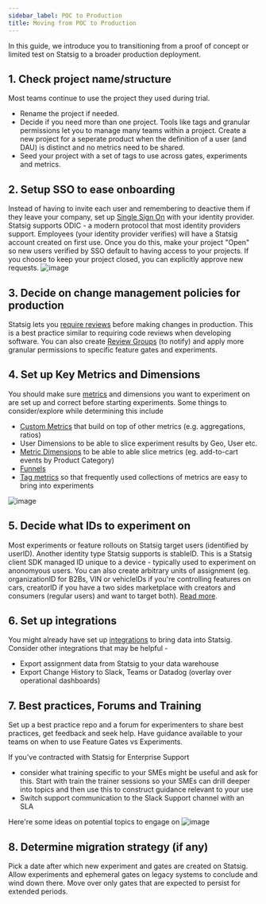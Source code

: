 ```yaml
---
sidebar_label: POC to Production
title: Moving from POC to Production
---
```


In this guide, we introduce you to transitioning from a proof of concept or limited test on Statsig to a broader production deployment.

## 1. Check project name/structure

Most teams continue to use the project they used during trial.

- Rename the project if needed.
- Decide if you need more than one project. Tools like tags and granular permissions let you to manage many teams within a project. Create a new project for a seperate product when the definition of a user (and DAU) is distinct and no metrics need to be shared.
- Seed your project with a set of tags to use across gates, experiments and metrics.

## 2. Setup SSO to ease onboarding

Instead of having to invite each user and remembering to deactive them if they leave your company, set up [Single Sign On](https://docs.statsig.com/access-management/introduction) with your identity provider. Statsig supports ODIC - a modern protocol that most identity providers support. Employees (your identity provider verifies) will have a Statsig account created on first use. Once you do this, make your project "Open" so new users verified by SSO default to having access to your projects. If you choose to keep your project closed, you can explicitly approve new requests.
![image](https://user-images.githubusercontent.com/31516123/175362892-862d0cf5-012f-484a-8e39-22489011029e.png)

## 3. Decide on change management policies for production

Statsig lets you [require reviews](https://docs.statsig.com/guides/setting-up-reviews) before making changes in production. This is a best practice similar to requiring code reviews when developing software. You can also create [Review Groups](https://docs.statsig.com/guides/setting-up-reviews#creating-review-groups) (to notify) and apply more granular permissions to specific feature gates and experiments.

## 4. Set up Key Metrics and Dimensions

You should make sure [metrics](https://docs.statsig.com/metrics) and dimensions you want to experiment on are set up and correct before starting experiments. Some things to consider/explore while determining this include

- [Custom Metrics](https://docs.statsig.com/metrics/create) that build on top of other metrics (e.g. aggregations, ratios)
- User Dimensions to be able to slice experiment results by Geo, User etc.
- [Metric Dimensions](https://docs.statsig.com/metrics#metric-dimensions) to be able to able slice metrics (eg. add-to-cart events by Product Category)
- [Funnels](https://docs.statsig.com/metrics/create-user-funnels)
- [Tag metrics](https://docs.statsig.com/metrics/create-metric-tags) so that frequently used collections of metrics are easy to bring into experiments

![image](https://user-images.githubusercontent.com/31516123/178082121-bb258851-29e5-4732-bd2a-af87833f7570.png)


## 5. Decide what IDs to experiment on

Most experiments or feature rollouts on Statsig target users (identified by userID). Another identity type Statsig supports is stableID. This is a Statsig client SDK managed ID unique to a device - typically used to experiment on anonomyous users. You can also create arbitrary units of assignment (eg. organizationID for B2Bs, VIN or vehicleIDs if you're controlling features on cars, creatorID if you have a two sides marketplace with creators and consumers (regular users) and want to target both). [Read more](https://docs.statsig.com/guides/experiment-on-custom-id-types).

## 6. Set up integrations

You might already have set up [integrations](https://docs.statsig.com/integrations/introduction) to bring data into Statsig. Consider other integrations that may be helpful -

- Export assignment data from Statsig to your data warehouse
- Export Change History to Slack, Teams or Datadog (overlay over operational dashboards)

## 7. Best practices, Forums and Training

Set up a best practice repo and a forum for experimenters to share best practices, get feedback and seek help. Have guidance available to your teams on when to use Feature Gates vs Experiments.

If you've contracted with Statsig for Enterprise Support

- consider what training specific to your SMEs might be useful and ask for this. Start with train the trainer sessions so your SMEs can drill deeper into topics and then use this to construct guidance relevant to your use
- Switch support communication to the Slack Support channel with an SLA

Here're some ideas on potential topics to engage on
![image](https://user-images.githubusercontent.com/31516123/178082163-91f0081b-61fe-42d1-a060-618405edce5c.png)


## 8. Determine migration strategy (if any)

Pick a date after which new experiment and gates are created on Statsig. Allow experiments and ephemeral gates on legacy systems to conclude and wind down there. Move over only gates that are expected to persist for extended periods.
